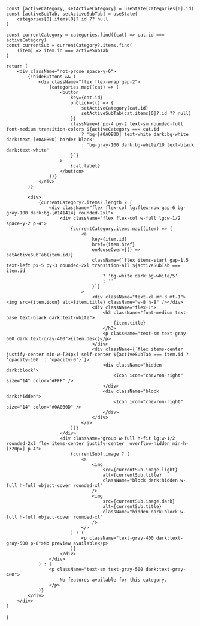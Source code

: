     const [activeCategory, setActiveCategory] = useState(categories[0].id)
    const [activeSubTab, setActiveSubTab] = useState(
        categories[0].items[0]?.id ?? null
    )

    const currentCategory = categories.find((cat) => cat.id === activeCategory)
    const currentSub = currentCategory?.items.find(
        (item) => item.id === activeSubTab
    )

    return (
        <div className="not-prose space-y-6">
            {!hideButtons && (
                <div className="flex flex-wrap gap-2">
                    {categories.map((cat) => (
                        <button
                            key={cat.id}
                            onClick={() => {
                                setActiveCategory(cat.id)
                                setActiveSubTab(cat.items[0]?.id ?? null)
                            }}
                            className={`px-4 py-2 text-sm rounded-full font-medium transition-colors ${activeCategory === cat.id
                                ? 'bg-[#0A0B0D] text-white dark:bg-white dark:text-[#0A0B0D] border-black'
                                : 'bg-gray-100 dark:bg-white/10 text-black dark:text-white'
                            }`}
                        >
                            {cat.label}
                        </button>
                    ))}
                </div>
            )}

            <div>
                {currentCategory?.items?.length ? (
                    <div className="flex flex-col lg:flex-row gap-6 bg-gray-100 dark:bg-[#141414] rounded-2xl">
                        <div className="flex flex-col w-full lg:w-1/2 space-y-2 p-4">
                            {currentCategory.items.map((item) => (
                                <a
                                    key={item.id}
                                    href={item.href}
                                    onMouseOver={() => setActiveSubTab(item.id)}
                                    className={`flex items-start gap-1.5 text-left px-5 py-3 rounded-2xl transition-all ${activeSubTab === item.id
                                        ? 'bg-white dark:bg-white/5'
                                        : ''
                                    }`}
                                >
                                    <div className="text-xl mr-3 mt-1"><img src={item.icon} alt={item.title} className="w-8 h-8" /></div>
                                    <div className="flex-1">
                                        <h3 className="font-medium text-base text-black dark:text-white">
                                            {item.title}
                                        </h3>
                                        <p className="text-sm text-gray-600 dark:text-gray-400">{item.desc}</p>
                                    </div>
                                    <div className={`flex items-center justify-center min-w-[24px] self-center ${activeSubTab === item.id ? 'opacity-100' : 'opacity-0'}`}>
                                        <div className="hidden dark:block">
                                            <Icon icon="chevron-right" size="14" color="#FFF" />
                                        </div>
                                        <div className="block dark:hidden">
                                            <Icon icon="chevron-right" size="14" color="#0A0B0D" />
                                        </div>
                                    </div>
                                </a>
                            ))}
                        </div>
                        <div className="group w-full h-fit lg:w-1/2 rounded-2xl flex items-center justify-center  overflow-hidden min-h-[320px] p-4">
                            {currentSub?.image ? (
                                <>
                                    <img
                                        src={currentSub.image.light}
                                        alt={currentSub.title}
                                        className="block dark:hidden w-full h-full object-cover rounded-xl"
                                    />
                                    <img
                                        src={currentSub.image.dark}
                                        alt={currentSub.title}
                                        className="hidden dark:block w-full h-full object-cover rounded-xl"
                                    />
                                </>
                            ) : (
                                <p className="text-gray-400 dark:text-gray-500 p-8">No preview available</p>
                            )}
                        </div>
                    </div>
                ) : (
                    <p className="text-sm text-gray-500 dark:text-gray-400">
                        No features available for this category.
                    </p>
                )}
            </div>
        </div>
    )
}
